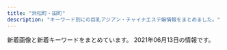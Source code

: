 ```yaml
---
title: "浜松町・田町"
description: "キーワード別にの巨乳アジアン・チャイナエステ嬢情報をまとめました。"
---
```


新着画像と新着キーワードをまとめています。
2021年06月13日の情報です。

<DmmAffiliateIns />
<KeywordTable
  shops={
    [
    {
        "img_links": [
            "http://shiawase.mssg.jp/images/staff_one/staff_one_07.png",
            "http://shiawase.mssg.jp/images/gallery/gallery_403.jpg",
            "http://shiawase.mssg.jp/images/home/index_03.jpg",
            "http://shiawase.mssg.jp/images/staff/sta_010.jpg",
            "http://shiawase.mssg.jp/images/home/index_04.jpg",
            "http://shiawase.mssg.jp/images/gallery/gallery_top.jpg",
            "http://shiawase.mssg.jp/images/gallery/gallery_101.jpg",
            "http://shiawase.mssg.jp/images/top/top_02.jpg",
            "http://shiawase.mssg.jp/images/top/top_08.png",
            "http://shiawase.mssg.jp/images/staff_image/staff_d010a.jpg",
            "http://shiawase.mssg.jp/images/top/top_05.jpg",
            "http://shiawase.mssg.jp/images/staff/sta_04.jpg",
            "http://shiawase.mssg.jp/images/home/top_qp.jpg",
            "http://shiawase.mssg.jp/images/top/top_04.jpg",
            "http://shiawase.mssg.jp/images/top/top_03.jpg",
            "http://shiawase.mssg.jp/images/home/QR.png",
            "http://shiawase.mssg.jp/images/staff_one/staff_one_02.jpg",
            "http://shiawase.mssg.jp/images/home/index_qup.jpg",
            "http://shiawase.mssg.jp/images/staff/sta_021.jpg",
            "http://shiawase.mssg.jp/images/staff_one/staff_one_01.jpg",
            "http://shiawase.mssg.jp/images/gallery/gallery_103.jpg",
            "http://shiawase.mssg.jp/images/staff/sta_0z8.jpg",
            "http://shiawase.mssg.jp/images/home/index_tel.jpg",
            "http://shiawase.mssg.jp/images/gallery/gallery_01.jpg",
            "http://shiawase.mssg.jp/images/gallery/gallery_401.jpg",
            "http://shiawase.mssg.jp/images/gallery/gallery_404.jpg",
            "http://shiawase.mssg.jp/images/staff_one/staff_one_04.jpg",
            "http://shiawase.mssg.jp/images/staff/staff_top.jpg",
            "http://shiawase.mssg.jp/images/system/syatem_301.jpg",
            "http://shiawase.mssg.jp/images/gallery/gallery_104.jpg",
            "http://shiawase.mssg.jp/images/system/syatem_302.jpg",
            "http://shiawase.mssg.jp/images/system/syatem_303.jpg",
            "http://shiawase.mssg.jp/images/gallery/gallery_102.jpg",
            "http://shiawase.mssg.jp/images/gallery/gallery_402.jpg",
            "http://shiawase.mssg.jp/images/home/index_page_top.jpg",
            "http://shiawase.mssg.jp/images/top/top_06.jpg",
            "http://shiawase.mssg.jp/images/staff_one/staff_one_03.jpg",
            "http://shiawase.mssg.jp/images/top/top_01.jpg",
            "http://shiawase.mssg.jp/images/staff_one/staff_one_08.png",
            "http://shiawase.mssg.jp/images/staff_one/staff_one_top.jpg",
            "http://shiawase.mssg.jp/images/staff_one/staff_one_05.jpg"
        ],
        "url": "http://shiawase.mssg.jp/",
        "keywords": {},
        "station": "JR\u7530\u753a\u99c5\u897f\u53e3",
        "name": "\u3057\u3042\u308f\u305b\uff5eSHIAWASE\uff5e"
    },
    {
        "station": "JR\u6d5c\u677e\u753a\u99c5\u5317\u53e3",
        "name": "Artemis",
        "keywords": {
            "D": 18,
            "C": 12,
            "F": 6
        },
        "url": "https://hamamatsucho-esthe.work/",
        "img_links": [
            "https://hamamatsucho-esthe.work/images/main1.jpg",
            "https://hamamatsucho-esthe.work/staff/riko-s1.jpg",
            "https://hamamatsucho-esthe.work/staff/maki-l1.jpg",
            "https://hamamatsucho-esthe.work/staff/nana-l1.jpg",
            "https://hamamatsucho-esthe.work/2021/03/26/riri-s1.jpg",
            "https://hamamatsucho-esthe.work/room/esthe1.jpg",
            "https://hamamatsucho-esthe.work/room/3-s.jpg",
            "https://hamamatsucho-esthe.work/2021/04/22/nana-s1.jpg",
            "https://hamamatsucho-esthe.work/room/4-s.jpg",
            "https://hamamatsucho-esthe.work/staff/yuki-s1.jpg",
            "https://hamamatsucho-esthe.work/room/3-l.jpg",
            "https://hamamatsucho-esthe.work/room/1-s.jpg",
            "https://hamamatsucho-esthe.work/2019/05/25/riko-s1.jpg",
            "https://hamamatsucho-esthe.work/kana01.png",
            "https://hamamatsucho-esthe.work/button/home.png",
            "https://hamamatsucho-esthe.work/menu/home.png",
            "https://hamamatsucho-esthe.work/menu/info.png",
            "https://hamamatsucho-esthe.work/icon/line.png",
            "https://hamamatsucho-esthe.work/room/esthe3.jpg",
            "https://hamamatsucho-esthe.work/2020/11/06/momo-s1.jpg",
            "https://hamamatsucho-esthe.work/2021/06/04/yuki-s1.jpg",
            "https://hamamatsucho-esthe.work/2019/01/14/emi-s1.jpg",
            "https://hamamatsucho-esthe.work/button/blog.png",
            "https://hamamatsucho-esthe.work/icon/google_plus.png",
            "https://hamamatsucho-esthe.work/images/qrcode.png",
            "https://hamamatsucho-esthe.work/images/flower.png",
            "https://hamamatsucho-esthe.work/staff/mimi-s1.jpg",
            "https://hamamatsucho-esthe.work/icon/twitter.png",
            "https://hamamatsucho-esthe.work/images/clear.png",
            "https://hamamatsucho-esthe.work/room/esthe2.jpg",
            "https://hamamatsucho-esthe.work/room/1-l.jpg",
            "https://hamamatsucho-esthe.work/room/2-s.jpg",
            "https://hamamatsucho-esthe.work/2018/11/09/kana-s1.jpg",
            "https://hamamatsucho-esthe.work/menu/gallery.png",
            "https://hamamatsucho-esthe.work/menu/friend.png",
            "https://hamamatsucho-esthe.work/images/footer-r.png",
            "https://hamamatsucho-esthe.work/staff/riri-s1.jpg",
            "https://hamamatsucho-esthe.work/2019/11/05/nanami-s1.jpg",
            "https://hamamatsucho-esthe.work/staff/nana-s1.jpg",
            "https://hamamatsucho-esthe.work/staff/riri-l1.jpg",
            "https://hamamatsucho-esthe.work/staff/mimi-l1.jpg",
            "https://hamamatsucho-esthe.work/menu/blog.png",
            "https://hamamatsucho-esthe.work/images/footer-l.png",
            "https://hamamatsucho-esthe.work/icon/facebook.png",
            "https://hamamatsucho-esthe.work/2019/05/25/koko-s1.jpg",
            "https://hamamatsucho-esthe.work/2021/05/20/mimi-s1.jpg",
            "https://hamamatsucho-esthe.work/button/staff.png",
            "https://hamamatsucho-esthe.work/2019/06/14/riri-s1.jpg",
            "https://hamamatsucho-esthe.work/images/main-sp.jpg",
            "https://hamamatsucho-esthe.work/room/4-l.jpg",
            "https://hamamatsucho-esthe.work/2020/01/05/yuki-s1.jpg",
            "https://hamamatsucho-esthe.work/room/2-l.jpg",
            "https://hamamatsucho-esthe.work/staff/maki-s1.jpg",
            "https://hamamatsucho-esthe.work/staff/sora-s1.jpg",
            "https://hamamatsucho-esthe.work/2020/07/30/maki-s1.jpg",
            "https://hamamatsucho-esthe.work/staff/sora-l1.jpg",
            "https://hamamatsucho-esthe.work/staff/yuki-l1.jpg"
        ]
    },
    {
        "name": "LEON",
        "url": "http://es-leon.link/",
        "keywords": {
            "90": 2,
            "92": 3,
            "84": 9,
            "85": 15,
            "87": 2,
            "88": 3,
            "\u80f8": 1,
            "86": 4
        },
        "station": "JR\u65b0\u6a4b\u99c5\u70cf\u68ee\u53e3",
        "img_links": [
            "http://es-leon.link/photos/sites/45/2021/02/2021021014235421.jpg",
            "http://es-leon.link/photos/sites/45/2020/10/2020101404192576.jpg",
            "http://es-leon.link/images/nav_link01_no.png",
            "http://es-leon.link/images/guide1.png",
            "http://es-leon.link/images/nav_link03_no.png",
            "http://es-leon.link/photos/sites/45/2021/03/202103310417001.jpg",
            "http://es-leon.link/photos/sites/45/2021/02/2021022815420713.jpg",
            "http://es-leon.link/images/slider00.jpg",
            "http://es-leon.link/photos/sites/45/2021/05/2021052608044541.jpg",
            "http://es-leon.link/photos/sites/45/2021/05/2021050801323975.jpg",
            "http://es-leon.link/photos/sites/45/2021/04/2021041118451354.jpg",
            "http://es-leon.link/photos/sites/45/2021/05/202105040415131.jpg",
            "http://es-leon.link/photos/sites/45/2020/10/2020101318300043.jpg",
            "http://es-leon.link/photos/sites/45/2020/11/2020111904152242.jpg",
            "http://es-leon.link/images/guide8.jpg",
            "http://es-leon.link/images/slider02.jpg",
            "http://es-leon.link/images/guide6.jpg",
            "http://es-leon.link/photos/sites/45/2021/04/2021043018143110.jpg",
            "http://es-leon.link/photos/sites/45/2021/06/2021061304005787.jpg",
            "http://es-leon.link/photos/sites/45/2021/05/2021050416550882.jpg",
            "http://es-leon.link/images/nav_link05_no.png",
            "http://es-leon.link/photos/sites/45/2021/05/2021050416545177.jpg",
            "http://es-leon.link/photos/sites/45/2021/05/2021053003320163.jpg",
            "http://es-leon.link/photos/sites/45/2021/05/2021050801330145.jpg",
            "http://es-leon.link/photos/sites/45/2021/04/2021043013400012.jpg",
            "http://es-leon.link/photos/sites/45/2021/03/2021033111035026.jpg",
            "http://es-leon.link/photos/sites/45/2021/04/2021041118464285.jpg",
            "http://es-leon.link/photos/sites/45/2021/05/2021052608131497.jpg",
            "http://es-leon.link/images/guide4.jpg",
            "http://es-leon.link/images/qr.png",
            "http://es-leon.link/photos/sites/45/2021/05/2021053003333110.jpg",
            "http://es-leon.link/photos/sites/45/2021/02/2021022813203297.jpg",
            "http://es-leon.link/photos/sites/45/2021/04/2021043013395329.jpg",
            "http://es-leon.link/photos/sites/45/2021/03/2021031222423325.jpg",
            "http://es-leon.link/images/guide1.jpg",
            "http://es-leon.link/images/slider01.jpg",
            "http://es-leon.link/images/nav_link02_no.png",
            "http://es-leon.link/images/guide5.jpg",
            "http://es-leon.link/photos/sites/45/2021/03/2021041002184750.jpg",
            "http://es-leon.link/images/lineline.png",
            "http://es-leon.link/photos/sites/45/2021/02/2021022815431041.jpg",
            "http://es-leon.link/photos/sites/45/2021/05/2021050301212645.jpg",
            "http://es-leon.link/photos/sites/45/2021/02/2021022702210178.jpg",
            "http://es-leon.link/images/nav_link06_no.png",
            "http://es-leon.link/images/nav_link07_no.png",
            "http://es-leon.link/photos/sites/45/2020/10/2020100103205130.jpg",
            "http://es-leon.link/photos/sites/45/2021/03/2021033111032173.jpg",
            "http://es-leon.link/photos/sites/45/2021/05/2021050612492894.jpg",
            "http://es-leon.link/photos/sites/45/2021/03/2021031222420647.jpg",
            "http://es-leon.link/photos/sites/45/2021/03/2021033111023925.jpg",
            "http://es-leon.link/photos/sites/45/2021/05/2021051217263416.jpg",
            "http://es-leon.link/images/nav_link04_no.png",
            "http://es-leon.link/images/slider03.jpg",
            "http://es-leon.link/photos/sites/45/2020/10/2020100103205050.jpg",
            "http://es-leon.link/images/guide7.jpg",
            "http://es-leon.link/photos/sites/45/2021/06/2021061018070213.jpg",
            "http://es-leon.link/photos/sites/45/2020/10/202010010328436.jpg",
            "http://es-leon.link/photos/sites/45/2021/04/2021043013393443.jpg",
            "http://es-leon.link/images/profile.png",
            "http://es-leon.link/images/guide3.jpg",
            "http://es-leon.link/images/header.png",
            "http://es-leon.link/images/pagetop.jpg",
            "http://es-leon.link/photos/sites/45/2021/02/202102281658118.jpg",
            "http://es-leon.link/images/card.png",
            "http://es-leon.link/photos/sites/45/2020/10/2020100103284496.jpg",
            "http://es-leon.link/photos/sites/45/2021/05/2021050612481738.jpg",
            "http://es-leon.link/photos/sites/45/2020/10/2020101318294854.jpg",
            "http://es-leon.link/photos/sites/45/2020/10/2020101318402898.jpg",
            "http://es-leon.link/photos/sites/45/2021/05/2021053003331795.jpg",
            "http://es-leon.link/photos/sites/45/2021/05/2021050801322582.jpg",
            "http://es-leon.link/images/slider04.jpg",
            "http://es-leon.link/photos/sites/45/2021/05/2021050617464464.jpg",
            "http://es-leon.link/photos/sites/45/2021/02/2021022813195234.jpg",
            "http://es-leon.link/photos/sites/45/2021/05/2021052608061121.jpg",
            "http://es-leon.link/photos/sites/45/2021/03/2021033111033425.jpg",
            "http://es-leon.link/images/img_info.jpg",
            "http://es-leon.link/photos/sites/45/2021/04/202104301753091.jpg",
            "http://es-leon.link/images/guide2.png",
            "http://es-leon.link/photos/sites/45/2020/10/2020101318404076.jpg",
            "http://es-leon.link/images/guide2.jpg"
        ]
    },
    {
        "img_links": [
            "http://www.himawari.mensest.com/images/s_info.jpg",
            "http://www.himawari.mensest.com/files/002-02.jpg",
            "http://www.himawari.mensest.com/files/002.jpg",
            "http://www.himawari.mensest.com/images/top.png",
            "http://www.himawari.mensest.com/images/s_news.jpg",
            "http://www.himawari.mensest.com/images/s_link.jpg",
            "http://www.himawari.mensest.com/images/hua.jpg",
            "http://www.himawari.mensest.com/images/mobile.jpg",
            "http://www.himawari.mensest.com/files/005.jpg",
            "http://www.himawari.mensest.com/files/003-02.jpg",
            "http://www.himawari.mensest.com/images/bj1.jpg",
            "http://www.himawari.mensest.com/images/bj3.jpg",
            "http://www.himawari.mensest.com/files/004.jpg",
            "http://www.himawari.mensest.com/files/006.jpg",
            "http://www.himawari.mensest.com/files/006-02.jpg",
            "http://www.himawari.mensest.com/files/004-02.jpg",
            "http://www.himawari.mensest.com/files/005-02.jpg",
            "http://www.himawari.mensest.com/files/003.jpg",
            "http://www.himawari.mensest.com/images/s_staff.jpg"
        ],
        "url": "http://www.himawari.mensest.com/",
        "name": "\u3072\u307e\u308f\u308a",
        "station": "JR\u6d5c\u677e\u753a\u99c5\u5317\u53e3",
        "keywords": {
            "87": 2,
            "D": 2,
            "86": 3,
            "C": 3
        }
    },
    {
        "keywords": {},
        "img_links": [
            "http://kokoro-spa.info/img/slider/2.jpg",
            "http://kokoro-spa.info/img/shop/kanban.jpg",
            "http://kokoro-spa.info/img/ttl_news.png",
            "http://kokoro-spa.info/img/shop/no-pic.jpg",
            "http://kokoro-spa.info/img/pickup.jpg",
            "http://kokoro-spa.info/img/qrcode.png",
            "http://kokoro-spa.info/img/ttl_info.png"
        ],
        "station": "JR\u65b0\u6a4b\u99c5\u70cf\u68ee\u53e3",
        "name": "\u672a\u6765",
        "url": "http://kokoro-spa.info/"
    },
    {
        "keywords": {
            "C": 16
        },
        "img_links": [
            "http://tamachi-en.link/images/g5.jpg",
            "http://tamachi-en.link/images/g0.jpg",
            "http://tamachi-en.link/images/g2.jpg",
            "http://tamachi-en.link/images/new1.jpg",
            "http://tamachi-en.link/images/sakula.jpg",
            "http://tamachi-en.link/images/mobile.png",
            "http://tamachi-en.link/images/g4.jpg",
            "http://tamachi-en.link/images/zi_link.png",
            "http://tamachi-en.link/images/g8.jpg",
            "http://tamachi-en.link/images/g1.jpg",
            "http://tamachi-en.link/images/g6.jpg",
            "http://tamachi-en.link/images/g3.jpg",
            "http://tamachi-en.link/images/top.jpg",
            "http://tamachi-en.link/images/zi_staff.png"
        ],
        "name": "\u7e01",
        "station": "JR\u7530\u753a\u99c5\u6771\u53e3",
        "url": "http://tamachi-en.link/"
    },
    {
        "url": "http://www.es-tokyo.link",
        "station": "JR\u6d5c\u677e\u753a\u99c5\u5357\u53e3",
        "name": "Pandora*\u30d1\u30f3\u30c9\u30e9",
        "keywords": {},
        "img_links": [
            "http://www.es-tokyo.link/img/yui1.jpg",
            "http://www.es-tokyo.link/images/30.jpg",
            "http://www.es-tokyo.link/images/3.jpg",
            "http://www.es-tokyo.link/images/int2.jpg",
            "http://www.es-tokyo.link/images/27.jpg",
            "http://www.es-tokyo.link/images/interior_t.jpg",
            "http://www.es-tokyo.link/images/24.jpg",
            "http://www.es-tokyo.link/images/5.jpg",
            "http://www.es-tokyo.link/images/9.jpg",
            "http://www.es-tokyo.link/img/momoko1.jpg",
            "http://www.es-tokyo.link/img/erin1.jpg",
            "http://www.es-tokyo.link/images/32.jpg",
            "http://www.es-tokyo.link/images/sys1.jpg",
            "http://www.es-tokyo.link/img/erin2.jpg",
            "http://www.es-tokyo.link/images/head.jpg",
            "http://www.es-tokyo.link/images/31.jpg",
            "http://www.es-tokyo.link/img/ami1.jpg",
            "http://www.es-tokyo.link/images/news.jpg",
            "http://www.es-tokyo.link/images/25.jpg",
            "http://www.es-tokyo.link/images/newface.jpg",
            "http://www.es-tokyo.link/img/mayu1.jpg",
            "http://www.es-tokyo.link/img/miwa1.jpg",
            "http://www.es-tokyo.link/images/28.jpg",
            "http://www.es-tokyo.link/img/naomi1.jpg",
            "http://www.es-tokyo.link/images/s1.png",
            "http://www.es-tokyo.link/images/20.jpg",
            "http://www.es-tokyo.link/img/izumi1.jpg",
            "http://www.es-tokyo.link/img/izumi2.jpg",
            "http://www.es-tokyo.link/img/minami2.jpg",
            "http://www.es-tokyo.link/images/b3.jpg",
            "http://www.es-tokyo.link/images/23.jpg",
            "http://www.es-tokyo.link/images/b2.jpg",
            "http://www.es-tokyo.link/img/suzu1.jpg",
            "http://www.es-tokyo.link/img/minami1.jpg",
            "http://www.es-tokyo.link/images/staff_t.jpg",
            "http://www.es-tokyo.link/img/kaori1.jpg",
            "http://www.es-tokyo.link/img/hikari1.jpg",
            "http://www.es-tokyo.link/images/mobile.jpg",
            "http://www.es-tokyo.link/images/b1.jpg",
            "http://www.es-tokyo.link/images/tel.jpg",
            "http://www.es-tokyo.link/images/int1.jpg",
            "http://www.es-tokyo.link/images/19.jpg",
            "http://www.es-tokyo.link/img/emili1.jpg",
            "http://www.es-tokyo.link/img/rin1.jpg",
            "http://www.es-tokyo.link/images/22.jpg",
            "http://www.es-tokyo.link/images/sys2.jpg"
        ]
    },
    {
        "keywords": {
            "D": 13,
            "C": 4,
            "E": 6
        },
        "url": "https://hamamatsucho-mensesthe.net/",
        "station": "JR\u6d5c\u677e\u753a\u99c5\u5317\u53e3",
        "name": "SERA",
        "img_links": [
            "https://hamamatsucho-mensesthe.net/wp/wp-content/uploads/2020/02/nana.jpg",
            "https://hamamatsucho-mensesthe.net/wp/wp-content/uploads/2019/07/0677E994-1DBF-4E0E-AB70-7CA5C034B140-150x150.jpeg",
            "https://hamamatsucho-mensesthe.net/wp/wp-content/uploads/2020/08/ayaka.jpg",
            "https://hamamatsucho-mensesthe.net/wp/wp-content/uploads/2021/05/yuki.jpg",
            "https://hamamatsucho-mensesthe.net/wp/icon/google_plus.png",
            "https://hamamatsucho-mensesthe.net/room/room-l4.jpg",
            "https://hamamatsucho-mensesthe.net/images/footer-l.png",
            "https://hamamatsucho-mensesthe.net/wp/images/top1.jpg",
            "https://hamamatsucho-mensesthe.net/icon/google_plus.png",
            "https://hamamatsucho-mensesthe.net/room/room-l2.jpg",
            "https://hamamatsucho-mensesthe.net/wp/wp-content/uploads/2021/01/yuna-150x150.jpg",
            "https://hamamatsucho-mensesthe.net/wp/wp-content/uploads/2020/01/mitsuki.jpg",
            "https://hamamatsucho-mensesthe.net/images/footer-r.png",
            "https://hamamatsucho-mensesthe.net/staff/top/emi-s1.jpg",
            "https://hamamatsucho-mensesthe.net/wp/wp-content/uploads/2021/01/yuna.jpg",
            "https://hamamatsucho-mensesthe.net/room/room-l6.jpg",
            "https://hamamatsucho-mensesthe.net/wp/images/top3.jpg",
            "https://hamamatsucho-mensesthe.net/wp/wp-content/uploads/2020/01/misaki-l2.jpg",
            "https://hamamatsucho-mensesthe.net/wp/images/top2.jpg",
            "https://hamamatsucho-mensesthe.net/staff/top/mitsuki-s1.jpg",
            "https://hamamatsucho-mensesthe.net/staff/top/miyu-s1.jpg",
            "https://hamamatsucho-mensesthe.net/wp/icon/twitter.png",
            "https://hamamatsucho-mensesthe.net/wp/images/mensesthe.jpg",
            "https://hamamatsucho-mensesthe.net/wp/wp-content/uploads/2020/10/aki-150x150.jpg",
            "https://hamamatsucho-mensesthe.net/images/clear.png",
            "https://hamamatsucho-mensesthe.net/staff/top/nao-s1.jpg",
            "https://hamamatsucho-mensesthe.net/room/room-l5.jpg",
            "https://hamamatsucho-mensesthe.net/icon/twitter.png",
            "https://hamamatsucho-mensesthe.net/staff/top/rin-s1.jpg",
            "https://hamamatsucho-mensesthe.net/link/mens-esthe.png",
            "https://hamamatsucho-mensesthe.net/wp/wp-content/uploads/2020/11/urara.jpg",
            "https://hamamatsucho-mensesthe.net/wp/wp-content/uploads/2019/05/nao-150x150.jpg",
            "https://hamamatsucho-mensesthe.net/staff/top/aki-s1.jpg",
            "https://hamamatsucho-mensesthe.net/icon/facebook.png",
            "https://hamamatsucho-mensesthe.net/wp/wp-content/uploads/2019/10/eri-150x150.jpg",
            "https://hamamatsucho-mensesthe.net/wp/wp-content/uploads/2020/01/emi-l1.jpg",
            "https://hamamatsucho-mensesthe.net/wp/icon/facebook.png",
            "https://hamamatsucho-mensesthe.net/wp/wp-content/uploads/2021/05/yuki-s1-150x150.jpg",
            "https://hamamatsucho-mensesthe.net/images/flower.png",
            "https://hamamatsucho-mensesthe.net/room/room-l1.jpg",
            "https://hamamatsucho-mensesthe.net/staff/top/ayaka-s1.jpg",
            "https://hamamatsucho-mensesthe.net/room/room-l3.jpg",
            "https://hamamatsucho-mensesthe.net/wp/images/clear.png",
            "https://hamamatsucho-mensesthe.net/wp/wp-content/uploads/2019/07/587590BB-96D0-4887-BE26-3B1413FF7283-150x150.jpeg",
            "https://hamamatsucho-mensesthe.net/wp/wp-content/uploads/2020/02/stand-by.jpg",
            "https://hamamatsucho-mensesthe.net/staff/top/yuna-s1.jpg",
            "https://hamamatsucho-mensesthe.net/wp/wp-content/uploads/2020/02/1714CAA8-3D57-4009-AB72-F5A8E6B60310.jpeg",
            "https://hamamatsucho-mensesthe.net/staff/top/yuki-s1.jpg",
            "https://hamamatsucho-mensesthe.net/wp/icon/line.png",
            "https://hamamatsucho-mensesthe.net/icon/line.png"
        ]
    },
    {
        "name": "Tami",
        "img_links": [
            "http://body-heal.net/staffPhoto/b20190608220420.jpg",
            "http://body-heal.net/images/store/01.jpg",
            "http://body-heal.net/uploadfiles/images/campaignBodyHealNet.jpg",
            "http://body-heal.net/js/sliderLine/slide_next.png",
            "http://body-heal.net/staffPhoto/b20180721035111.jpg",
            "http://body-heal.net/images/access/02.jpg",
            "http://body-heal.net/images/show.jpg",
            "http://body-heal.net/images/access/03.jpg",
            "http://body-heal.net/staffPhoto/b20190117105438.jpg",
            "http://body-heal.net/staffPhoto/b20190120201033.jpg",
            "http://body-heal.net/staffPhoto/b20190608222039.jpg",
            "http://body-heal.net/staffPhoto/b20180926231950.jpg",
            "http://body-heal.net/images/store/04.jpg",
            "http://body-heal.net/staffPhoto/b20190218130854.jpg",
            "http://body-heal.net/images/access/01.jpg",
            "http://body-heal.net/images/access/04.jpg",
            "http://body-heal.net/images/store/06.jpg",
            "http://body-heal.net/js/sliderLine/slide_prev.png",
            "http://body-heal.net/images/store/05.jpg",
            "http://body-heal.net/images/access/05.jpg"
        ],
        "station": "JR\u7530\u753a\u99c5\u4e09\u7530\u53e3",
        "keywords": {
            "88": 10,
            "E": 6,
            "87": 6,
            "84": 4,
            "85": 4
        },
        "url": "http://body-heal.net/"
    },
    {
        "url": "http://melpomene-est.biz/",
        "station": "JR\u65b0\u6a4b\u99c5\u65e5\u6bd4\u8c37\u53e3",
        "keywords": {
            "87": 6,
            "86": 31
        },
        "img_links": [
            "http://melpomene-est.biz/images/b5.jpg",
            "http://melpomene-est.biz/images/cg06.jpg",
            "http://melpomene-est.biz/images/qrc.png",
            "http://melpomene-est.biz/images/ac4.jpg",
            "http://melpomene-est.biz/images/rosel.png",
            "http://melpomene-est.biz/images/r3.jpg",
            "http://melpomene-est.biz/images/r5.jpg",
            "http://melpomene-est.biz/images/cg02.jpg",
            "http://melpomene-est.biz/images/r2.jpg",
            "http://melpomene-est.biz/images/roser.png",
            "http://melpomene-est.biz/images/cg08.jpg",
            "http://melpomene-est.biz/images/b6.jpg",
            "http://melpomene-est.biz/images/cg01.jpg",
            "http://melpomene-est.biz/images/ac3.jpg",
            "http://melpomene-est.biz/images/b1.jpg",
            "http://melpomene-est.biz/images/b2.jpg",
            "http://melpomene-est.biz/images/b4.jpg",
            "http://melpomene-est.biz/images/cg03.jpg",
            "http://melpomene-est.biz/images/r1.jpg",
            "http://melpomene-est.biz/images/b3.jpg",
            "http://melpomene-est.biz/images/kan.jpg",
            "http://melpomene-est.biz/images/r4.jpg",
            "http://melpomene-est.biz/images/r6.jpg",
            "http://melpomene-est.biz/images/ac1.jpg",
            "http://melpomene-est.biz/images/cg05.jpg",
            "http://melpomene-est.biz/images/cg09.jpg",
            "http://melpomene-est.biz/images/ac2.jpg",
            "http://melpomene-est.biz/images/tel.png"
        ],
        "name": "\u30bb\u30cf\u30c8"
    },
    {
        "url": "https://aroma-queen.work/",
        "station": "JR\u65b0\u6a4b\u99c5\u70cf\u68ee\u53e3",
        "img_links": [
            "https://aroma-queen.work/images/st/st_rinda_0.jpg",
            "https://aroma-queen.work/images/st/st_aiko_2.jpg",
            "https://aroma-queen.work/images/st/st_rena_2.jpg",
            "https://aroma-queen.work/images/st/st_pink_1.jpg",
            "https://aroma-queen.work/images/st/st_nuna.jpg",
            "https://aroma-queen.work/images/st/st_emi.jpg",
            "https://aroma-queen.work/images/st/st_koko.jpg",
            "https://aroma-queen.work/images/st/st_joy_1.jpg",
            "https://aroma-queen.work/images/st/st_25.jpg",
            "https://aroma-queen.work/images/st/st_21.jpg",
            "https://aroma-queen.work/images/st/st_yuyu.jpg",
            "https://aroma-queen.work/images/top2.png",
            "https://aroma-queen.work/images/st/st_hana_2.jpg",
            "https://aroma-queen.work/images/st/st_chiba_1.jpg",
            "https://aroma-queen.work/images/st/st_joy.jpg",
            "https://aroma-queen.work/images/st/st_saya_0.jpg",
            "https://aroma-queen.work/images/st/st_cindy.jpg",
            "https://aroma-queen.work/images/st/st_hana_1.jpg",
            "https://aroma-queen.work/images/st/st_saya_2.jpg",
            "https://aroma-queen.work/images/st/st_kaori_2.jpg",
            "https://aroma-queen.work/images/st/st_rinda_1.jpg",
            "https://aroma-queen.work/images/st/st_coco_1.jpg",
            "https://aroma-queen.work/images/st/st_yuri_3.jpg",
            "https://aroma-queen.work/images/st/st_min_2.jpg",
            "https://aroma-queen.work/images/st/st_jj_1.jpg",
            "https://aroma-queen.work/images/st/st_yuri_2.jpg",
            "https://aroma-queen.work/images/st/st_get_3.jpg",
            "https://aroma-queen.work/images/st/st_aiko_1.jpg",
            "https://aroma-queen.work/images/st/st_rinda_4.jpg",
            "https://aroma-queen.work/images/st/st_rei.jpg",
            "https://aroma-queen.work/images/st/st_ryuu_2.jpg",
            "https://aroma-queen.work/images/st/st_chiba_2.jpg",
            "https://aroma-queen.work/images/st/st_party_2.jpg",
            "https://aroma-queen.work/images/st/st_10_1.jpg",
            "https://aroma-queen.work/images/st/st_nuna2.jpg",
            "https://aroma-queen.work/images/st/st_nan.jpg",
            "https://aroma-queen.work/images/st/st_honey_1.jpg",
            "https://aroma-queen.work/images/st/st_13.jpg",
            "https://aroma-queen.work/images/st/st_kou2.jpg",
            "https://aroma-queen.work/images/st/st_angel_3.jpg",
            "https://aroma-queen.work/images/st/st_bibi_2.jpg",
            "https://aroma-queen.work/images/st/st_min_4.jpg",
            "https://aroma-queen.work/images/top_campaign_spring.jpg",
            "https://aroma-queen.work/images/st/st_14_1.jpg",
            "https://aroma-queen.work/images/st/st_mai_1.jpg",
            "https://aroma-queen.work/images/st/st_19.jpg",
            "https://aroma-queen.work/images/st/st_ou_1.jpg",
            "https://aroma-queen.work/images/st/st_nami_1.jpg",
            "https://aroma-queen.work/images/st/st_jerry.jpg",
            "https://aroma-queen.work/images/st/st_shizuka_1.jpg",
            "https://aroma-queen.work/images/st/st_ami_2.jpg",
            "https://aroma-queen.work/images/st/st_dan_2.jpg",
            "https://aroma-queen.work/images/st/st_angel_2.jpg",
            "https://aroma-queen.work/images/st/st_yumi.jpg",
            "https://aroma-queen.work/images/st/st_pink_2.jpg",
            "https://aroma-queen.work/images/st/st_kou1.jpg",
            "https://aroma-queen.work/images/top.png",
            "https://aroma-queen.work/images/st/st_ai1.jpg",
            "https://aroma-queen.work/images/st/st_pink_3.jpg",
            "https://aroma-queen.work/images/st/st_kiki2.jpg",
            "https://aroma-queen.work/images/top_campaign_dec.jpg",
            "https://aroma-queen.work/images/st/st_rinda_6.jpg",
            "https://aroma-queen.work/images/st/st_aya.jpg",
            "https://aroma-queen.work/images/st/st_ai.jpg",
            "https://aroma-queen.work/images/st/st_nuna3.jpg",
            "https://aroma-queen.work/images/st/st_kaori_1.jpg",
            "https://aroma-queen.work/images/st/st_four1.jpg",
            "https://aroma-queen.work/images/st/st_22.jpg",
            "https://aroma-queen.work/images/st/st_rei_2.jpg",
            "https://aroma-queen.work/images/st/st_miki.jpg",
            "https://aroma-queen.work/images/st/st_koko_1.jpg",
            "https://aroma-queen.work/images/st/st_joy_2.jpg",
            "https://aroma-queen.work/images/st/st_nina_3.jpg",
            "https://aroma-queen.work/images/st/st_yuri.jpg",
            "https://aroma-queen.work/images/st/st_18.jpg",
            "https://aroma-queen.work/images/st/st_jasmine_1.jpg",
            "https://aroma-queen.work/images/st/st_7_1.jpg",
            "https://aroma-queen.work/images/st/st_bibi.jpg",
            "https://aroma-queen.work/images/st/st_koy_2.jpg",
            "https://aroma-queen.work/images/st/st_mirror_2.jpg",
            "https://aroma-queen.work/images/st/st_mayumi_1.jpg",
            "https://aroma-queen.work/images/st/st_ou_3.jpg",
            "https://aroma-queen.work/images/st/st_dan_1.jpg",
            "https://aroma-queen.work/images/st/st_nana_1.jpg",
            "https://aroma-queen.work/images/week_campaign.jpg",
            "https://aroma-queen.work/images/st/st_anan.jpg",
            "https://aroma-queen.work/images/st/st_kiki_1.jpg",
            "https://aroma-queen.work/images/st/st_risa_1.jpg",
            "https://aroma-queen.work/images/st/st_sakura_1.jpg",
            "https://aroma-queen.work/images/st/st_rinda_2.jpg",
            "https://aroma-queen.work/images/st/st_cake_1.jpg",
            "https://aroma-queen.work/images/st/st_mayumi_2.jpg",
            "https://aroma-queen.work/images/st/st_rei_3.jpg",
            "https://aroma-queen.work/images/st/st_chiba_4.jpg",
            "https://aroma-queen.work/images/st/st_sayuri_1.jpg",
            "https://aroma-queen.work/images/st/st_gei.jpg",
            "https://aroma-queen.work/images/st/st_nanako.jpg",
            "https://aroma-queen.work/images/st/st_saya_1.jpg",
            "https://aroma-queen.work/images/st/st_sofea_2.jpg",
            "https://aroma-queen.work/images/st/st_5_1.jpg",
            "https://aroma-queen.work/images/st/st_maya_1.jpg",
            "https://aroma-queen.work/images/st/st_minto_1.jpg",
            "https://aroma-queen.work/images/st/st_16_1.jpg",
            "https://aroma-queen.work/images/st/st_emi_1.jpg",
            "https://aroma-queen.work/images/st/st_huxa.jpg",
            "https://aroma-queen.work/images/st/st_kei.jpg",
            "https://aroma-queen.work/images/st/st_hara.jpg",
            "https://aroma-queen.work/images/st/st_hara3.jpg",
            "https://aroma-queen.work/images/st/st_ai_1.jpg",
            "https://aroma-queen.work/images/st/st_.jpg",
            "https://aroma-queen.work/images/st/st_nori.jpg",
            "https://aroma-queen.work/images/st/st_aigo.jpg",
            "https://aroma-queen.work/images/st/st_mimi_1.jpg",
            "https://aroma-queen.work/images/st/st_17.jpg",
            "https://aroma-queen.work/images/st/st_eri.jpg",
            "https://aroma-queen.work/images/st/st_mirror_3.jpg",
            "https://aroma-queen.work/images/st/st_aya_1.jpg",
            "https://aroma-queen.work/images/st/st_lucy_3.jpg",
            "https://aroma-queen.work/images/st/st_nana.jpg",
            "https://aroma-queen.work/images/st/st_bibi_1.jpg",
            "https://aroma-queen.work/images/st/st_20.jpg"
        ],
        "name": "Aroma Coco8",
        "keywords": {
            "\u30bb\u30af\u30b7\u30fc": 1,
            "E": 6,
            "\u80f8": 2,
            "D": 5,
            "\u4e73": 3,
            "F": 1
        }
    },
    {
        "keywords": {
            "86": 4,
            "87": 4,
            "83": 4,
            "85": 4,
            "90": 4
        },
        "url": "https://minazuki-tokyo.com/",
        "img_links": [
            "https://minazuki-tokyo.com/wp-content/uploads/2021/02/yuyu2.jpg",
            "https://minazuki-tokyo.com/wp-content/uploads/2021/02/sm04.png",
            "https://minazuki-tokyo.com/wp-content/uploads/2021/02/sm02.png",
            "https://minazuki-tokyo.com/wp-content/uploads/2021/02/t08.png",
            "https://minazuki-tokyo.com/wp-content/uploads/2021/02/sm01.png",
            "https://minazuki-tokyo.com/wp-content/uploads/2021/02/top2.png",
            "https://minazuki-tokyo.com/wp-content/uploads/2020/11/photo04.png",
            "https://minazuki-tokyo.com/wp-content/uploads/2021/02/ayu.jpg",
            "https://minazuki-tokyo.com/wp-content/uploads/2021/02/t01.png",
            "https://minazuki-tokyo.com/wp-content/uploads/2021/02/ayu.png",
            "https://minazuki-tokyo.com/wp-content/uploads/2021/02/yumi.jpg",
            "https://minazuki-tokyo.com/wp-content/uploads/2021/02/t07.png",
            "https://minazuki-tokyo.com/wp-content/uploads/2021/02/2-09.png",
            "https://minazuki-tokyo.com/wp-content/uploads/2020/11/photo03.png",
            "https://minazuki-tokyo.com/wp-content/uploads/2020/11/photo01.png",
            "https://minazuki-tokyo.com/wp-content/uploads/2021/02/t03.png",
            "https://minazuki-tokyo.com/wp-content/uploads/2021/02/t02.png",
            "https://minazuki-tokyo.com/wp-content/uploads/2021/03/top10.png",
            "https://minazuki-tokyo.com/wp-content/uploads/2021/02/t06.png",
            "https://minazuki-tokyo.com/wp-content/uploads/2021/02/yumi.png",
            "https://minazuki-tokyo.com/wp-content/uploads/2020/11/photo05.png",
            "https://minazuki-tokyo.com/wp-content/uploads/2021/02/koyuri.png",
            "https://minazuki-tokyo.com/wp-content/uploads/2021/02/t05.png",
            "https://minazuki-tokyo.com/wp-content/uploads/2021/02/yuyu.png",
            "https://minazuki-tokyo.com/wp-content/uploads/2021/02/haru.jpg",
            "https://minazuki-tokyo.com/wp-content/uploads/2021/02/price.png",
            "https://minazuki-tokyo.com/wp-content/uploads/2020/11/photo02.png",
            "https://minazuki-tokyo.com/wp-content/uploads/2021/02/cam.png",
            "https://minazuki-tokyo.com/wp-content/uploads/2021/02/haru.png",
            "https://minazuki-tokyo.com/wp-content/uploads/2021/02/t04.png",
            "https://minazuki-tokyo.com/wp-content/uploads/2021/02/top1.png",
            "https://minazuki-tokyo.com/wp-content/uploads/2021/02/sm03.png",
            "https://minazuki-tokyo.com/wp-content/uploads/2021/02/koyuri-1.jpg"
        ],
        "name": "\u6c34\u7121\u6708\uff5e\u307f\u306a\u3065\u304d\uff5e",
        "station": "JR\u6d5c\u677e\u753a\u99c5\u5357\u53e3"
    },
    {
        "station": "JR\u6d5c\u677e\u753a\u99c5\u5357\u53e3",
        "url": "http://yukizhouse00.web.fc2.com/",
        "keywords": {},
        "name": "Yuki\u2019s House",
        "img_links": [
            "http://yukizhouse00.web.fc2.com/images/portfolio/work-1.jpg",
            "http://yukizhouse00.web.fc2.com/images/portfolio/work-5.jpg",
            "http://yukizhouse00.web.fc2.com/images/slider/slid2.jpg",
            "http://yukizhouse00.web.fc2.com/images/portfolio/work-6.jpg",
            "http://yukizhouse00.web.fc2.com/images/portfolio/work-3.jpg",
            "http://yukizhouse00.web.fc2.com/images/portfolio/work-4.jpg",
            "http://yukizhouse00.web.fc2.com/images/slider/slid1.jpg",
            "http://yukizhouse00.web.fc2.com/images/portfolio/work-2.jpg"
        ]
    },
    {
        "name": "\u30ab\u30b5\u30d6\u30e9\u30f3\u30ab",
        "station": "\u5185\u5e78\u753a\u99c5A3",
        "img_links": [
            "http://romantic-est.info/img/line1.jpg",
            "http://romantic-est.info/img/line.jpg",
            "https://www.est-tatsujin.jp/theme/esthe_no_tatsujin_front/banner/estbnr_s2_200x40.jpg",
            "http://romantic-est.info/img/cg061.jpg",
            "http://romantic-est.info/img/cg111.jpg",
            "http://romantic-est.info/img/cg071.jpg",
            "http://romantic-est.info/img/r5.jpg",
            "http://romantic-est.info/img/r4.jpg",
            "http://romantic-est.info/img/r1.jpg",
            "http://romantic-est.info/img/cg06.jpg",
            "http://romantic-est.info/img/cg091.jpg",
            "http://romantic-est.info/img/cg09.jpg",
            "http://romantic-est.info/img/topimg1.jpg",
            "http://romantic-est.info/img/cg07.jpg",
            "http://romantic-est.info/img/cg03.jpg",
            "http://romantic-est.info/img/kan.jpg",
            "http://romantic-est.info/img/cg11.jpg",
            "https://s-este.jp/img/common/freebanner/200_40.png",
            "http://romantic-est.info/img/r3.jpg",
            "http://romantic-est.info/img/r2.jpg",
            "http://romantic-est.info/link/menlog.jpg",
            "http://romantic-est.info/img/cg031.jpg",
            "http://romantic-est.info/img/topimg.jpg"
        ],
        "keywords": {},
        "url": "http://romantic-est.info/"
    },
    {
        "url": "http://www.shiawasenojikan.esjp.info/",
        "keywords": {
            "D": 5,
            "88": 1,
            "86": 1,
            "87": 3
        },
        "img_links": [
            "http://www.shiawasenojikan.esjp.info/files/010.jpg",
            "http://www.shiawasenojikan.esjp.info/files/009-03.jpg",
            "http://www.shiawasenojikan.esjp.info/files/001-02.jpg",
            "http://www.shiawasenojikan.esjp.info/files/001-03.jpg",
            "http://www.shiawasenojikan.esjp.info/files/010-02.jpg",
            "http://www.shiawasenojikan.esjp.info/files/003-03.jpg",
            "http://www.shiawasenojikan.esjp.info/images/sys3.jpg",
            "http://www.shiawasenojikan.esjp.info/images/int2.jpg",
            "http://www.shiawasenojikan.esjp.info/images/mobile.jpg",
            "http://www.shiawasenojikan.esjp.info/images/head.jpg",
            "http://www.shiawasenojikan.esjp.info/files/001.jpg",
            "http://www.shiawasenojikan.esjp.info/images/news.jpg",
            "http://www.shiawasenojikan.esjp.info/images/staff_t.jpg",
            "http://www.shiawasenojikan.esjp.info/images/interior_t.jpg",
            "http://www.shiawasenojikan.esjp.info/files/015-02.jpg",
            "http://www.shiawasenojikan.esjp.info/files/015-03.jpg",
            "http://www.shiawasenojikan.esjp.info/files/010-03.jpg",
            "http://www.shiawasenojikan.esjp.info/files/003-02.jpg",
            "http://www.shiawasenojikan.esjp.info/files/003.jpg",
            "http://www.shiawasenojikan.esjp.info/images/tel.jpg",
            "http://www.shiawasenojikan.esjp.info/images/link_t.jpg",
            "http://www.shiawasenojikan.esjp.info/files/009.jpg",
            "http://www.shiawasenojikan.esjp.info/files/009-02.jpg",
            "http://www.shiawasenojikan.esjp.info/files/015.jpg"
        ],
        "station": "JR\u65b0\u6a4b\u99c5\u65e5\u6bd4\u8c37\u53e3",
        "name": "\u5e78\u305b\u306e\u6642\u9593"
    },
    {
        "keywords": {},
        "img_links": [
            "http://www.k-harunoie.info/imge/s1.png",
            "http://www.k-harunoie.info/imge/s0.png",
            "http://www.k-harunoie.info/imge/service1.jpg",
            "http://www.k-harunoie.info/imge/service3.jpg",
            "http://www.k-harunoie.info/imge/p-1.jpg",
            "http://www.k-harunoie.info/imge/service2.jpg",
            "http://www.k-harunoie.info/imge/p-5.jpg",
            "http://www.k-harunoie.info/imge/tel.png",
            "http://www.k-harunoie.info/imge/sys.png",
            "http://www.k-harunoie.info/imge/int2.png",
            "http://www.k-harunoie.info/imge/staff_t.jpg",
            "http://www.k-harunoie.info/imge/botton.jpg",
            "http://www.k-harunoie.info/imge/p-4.jpg",
            "http://www.k-harunoie.info/imge/interior_t.jpg",
            "http://www.k-harunoie.info/imge/ta.png",
            "http://www.k-harunoie.info/imge/p-2.jpg"
        ],
        "station": "JR\u7530\u753a\u99c5\u6771\u53e3",
        "url": "http://www.k-harunoie.info/",
        "name": "\u6625\u306e\u5bb6"
    },
    {
        "keywords": {},
        "img_links": [
            "https://static.wixstatic.com/media/c0eb72_068fd8e3a6034963bb1dcf1002759294~mv2.png",
            "https://static.wixstatic.com/media/c0eb72_349ce6f6faed4c09b9ec1e412ba7a370~mv2.jpg",
            "https://static.wixstatic.com/media/c0eb72_026f8703429f4d1a93067d6664ba9e24~mv2.png",
            "https://static.wixstatic.com/media/c0eb72_9f57c6ba804e4a55805040f7832a3bb9~mv2.png",
            "https://static.wixstatic.com/media/c0eb72_43f5a28bd3004602b64ed4bc3095af0e~mv2.png"
        ],
        "name": "\u68ee\u306e\u9999",
        "url": "https://www.morinokaori-massage.com/",
        "station": "JR\u7530\u753a\u99c5\u897f\u53e3"
    },
    {
        "img_links": [
            "http://www.momigoku.mensest.com/photo_news/upimg/8319560bd95f8c3e68_0.jpg",
            "http://www.momigoku.mensest.com/files/007.jpg",
            "http://www.momigoku.mensest.com/files/007-02.jpg",
            "http://www.momigoku.mensest.com/files/005.jpg",
            "http://www.momigoku.mensest.com/files/004-03.jpg",
            "http://www.momigoku.mensest.com/images/mobile.jpg",
            "http://www.momigoku.mensest.com/files/005-03.jpg",
            "http://www.momigoku.mensest.com/files/004-02.jpg",
            "http://www.momigoku.mensest.com/files/002.jpg",
            "http://www.momigoku.mensest.com/files/001-03.jpg",
            "http://www.momigoku.mensest.com/images/r3.jpg",
            "http://www.momigoku.mensest.com/files/001.jpg",
            "http://www.momigoku.mensest.com/files/006-03.jpg",
            "http://www.momigoku.mensest.com/files/003.jpg",
            "http://www.momigoku.mensest.com/files/001-02.jpg",
            "http://www.momigoku.mensest.com/files/007-03.jpg",
            "http://www.momigoku.mensest.com/files/006.jpg",
            "http://www.momigoku.mensest.com/images/line.png",
            "http://www.momigoku.mensest.com/files/003-02.jpg",
            "http://www.momigoku.mensest.com/files/002-02.jpg",
            "http://www.momigoku.mensest.com/files/006-02.jpg",
            "http://www.momigoku.mensest.com/files/002-03.jpg",
            "http://www.momigoku.mensest.com/files/004.jpg",
            "http://www.momigoku.mensest.com/files/005-02.jpg",
            "http://www.momigoku.mensest.com/photo_news/upimg/3223360c02f1517deb_0.jpg",
            "http://www.momigoku.mensest.com/files/003-03.jpg"
        ],
        "name": "\u3082\u307f\u6975",
        "url": "http://www.momigoku.mensest.com/",
        "station": "JR\u65b0\u6a4b\u99c5\u70cf\u68ee\u53e3",
        "keywords": {
            "87": 28,
            "D": 20,
            "C": 19,
            "E": 4,
            "\u30bb\u30af\u30b7\u30fc": 3
        }
    },
    {
        "img_links": [
            "https://hamamatsucho-mensesthe.com/staff/yuyu-s1.jpg",
            "https://hamamatsucho-mensesthe.com/miyuki01.png",
            "https://hamamatsucho-mensesthe.com/nana03.png",
            "https://hamamatsucho-mensesthe.com/staff2/wp-content/uploads/2021/06/hime01.png",
            "https://hamamatsucho-mensesthe.com/staff2/wp-content/uploads/2020/11/momo02.png",
            "https://hamamatsucho-mensesthe.com/staff2/wp-content/uploads/2019/12/haru-1.png",
            "https://hamamatsucho-mensesthe.com/staff/nana-l1.jpg",
            "https://hamamatsucho-mensesthe.com/kumi1.jpg",
            "https://hamamatsucho-mensesthe.com/staff2/wp-content/uploads/2021/06/yuki02.png",
            "https://hamamatsucho-mensesthe.com/staff2/wp-content/uploads/2021/03/miku03.png",
            "https://hamamatsucho-mensesthe.com/room/esthe3.jpg",
            "https://hamamatsucho-mensesthe.com/2018/03/02/anna-s1.jpg",
            "https://hamamatsucho-mensesthe.com/staff/arisa-l1.jpg",
            "https://hamamatsucho-mensesthe.com/2018/12/21/yuyu-s1.jpg",
            "https://hamamatsucho-mensesthe.com/staff2/wp-content/uploads/2021/04/nana72.png",
            "https://hamamatsucho-mensesthe.com/images/main-sp.jpg",
            "https://hamamatsucho-mensesthe.com/staff/yoko-s1.jpg",
            "https://hamamatsucho-mensesthe.com/button/home.png",
            "https://hamamatsucho-mensesthe.com/staff/yuyu-l1.jpg",
            "https://hamamatsucho-mensesthe.com/staff/nana-s1.jpg",
            "https://hamamatsucho-mensesthe.com/2017/10/08/ruru-s1.jpg",
            "https://hamamatsucho-mensesthe.com/button/staff.png",
            "https://hamamatsucho-mensesthe.com/staff/yoko-l1.jpg",
            "https://hamamatsucho-mensesthe.com/images/footer-r.png",
            "https://hamamatsucho-mensesthe.com/staff2/wp-content/uploads/2021/05/mimi02.png",
            "https://hamamatsucho-mensesthe.com/icon/google_plus.png",
            "https://hamamatsucho-mensesthe.com/2018/12/21/koko-s1.jpg",
            "https://hamamatsucho-mensesthe.com/kumi2.jpg",
            "https://hamamatsucho-mensesthe.com/menu/friend.png",
            "https://hamamatsucho-mensesthe.com/2018/11/23/arisa-s1.jpg",
            "https://hamamatsucho-mensesthe.com/staff/koko-l1.jpg",
            "https://hamamatsucho-mensesthe.com/menu/info.png",
            "https://hamamatsucho-mensesthe.com/staff2/wp-content/uploads/2021/05/saya01.png",
            "https://hamamatsucho-mensesthe.com/room/3.jpg",
            "https://hamamatsucho-mensesthe.com/staff/arisa-s1.jpg",
            "https://hamamatsucho-mensesthe.com/staff2/wp-content/uploads/2021/06/maki08.png",
            "https://hamamatsucho-mensesthe.com/images/header3.png",
            "https://hamamatsucho-mensesthe.com/room/4.jpg",
            "https://hamamatsucho-mensesthe.com/room/esthe1.jpg",
            "https://hamamatsucho-mensesthe.com/images/main1.jpg",
            "https://hamamatsucho-mensesthe.com/2018/06/08/hana-s2.jpg",
            "https://hamamatsucho-mensesthe.com/staff2/wp-content/uploads/2021/06/miki01.png",
            "https://hamamatsucho-mensesthe.com/menu/home.png",
            "https://hamamatsucho-mensesthe.com/menu/sche.png",
            "https://hamamatsucho-mensesthe.com/staff2/wp-content/uploads/2021/03/rina03.png",
            "https://hamamatsucho-mensesthe.com/room/1.jpg",
            "https://hamamatsucho-mensesthe.com/icon/facebook.png",
            "https://hamamatsucho-mensesthe.com/staff2/wp-content/uploads/2020/11/siruet.png",
            "https://hamamatsucho-mensesthe.com/staff/koko-s1.jpg",
            "https://hamamatsucho-mensesthe.com/2018/06/12/yoko-s1.jpg",
            "https://hamamatsucho-mensesthe.com/menu/gallery.png",
            "https://hamamatsucho-mensesthe.com/room/esthe2.jpg",
            "https://hamamatsucho-mensesthe.com/staff2/wp-content/uploads/2021/06/ai01.png",
            "https://hamamatsucho-mensesthe.com/icon/twitter.png",
            "https://hamamatsucho-mensesthe.com/icon/line.png",
            "https://hamamatsucho-mensesthe.com/images/footer-l.png",
            "https://hamamatsucho-mensesthe.com/staff2/wp-content/uploads/2019/12/nanami02-2.png",
            "https://hamamatsucho-mensesthe.com/button/sche.png",
            "https://hamamatsucho-mensesthe.com/room/2.jpg",
            "https://hamamatsucho-mensesthe.com/staff2/wp-content/uploads/2021/06/aki01.png",
            "https://hamamatsucho-mensesthe.com/images/clear.png"
        ],
        "url": "https://hamamatsucho-mensesthe.com/",
        "name": "Oriental Spa",
        "station": "JR\u6d5c\u677e\u753a\u99c5\u5317\u53e3",
        "keywords": {
            "C": 2,
            "F": 4,
            "D": 6,
            "E": 5
        }
    }
]
}
/>
<DmmAffiliateScript />
